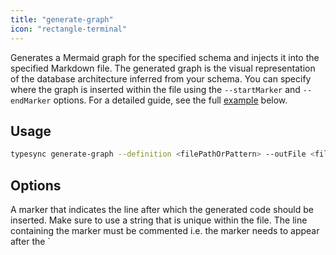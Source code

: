 ```yaml
---
title: "generate-graph"
icon: "rectangle-terminal"
---
```



Generates a Mermaid graph for the specified schema and injects it into the specified Markdown file. The generated graph is the visual representation of the database architecture inferred from your schema. You can specify where the graph is inserted within the file using the `--startMarker` and `--endMarker` options. For a detailed guide, see the full [example](#example) below.

## Usage

```bash
typesync generate-graph --definition <filePathOrPattern> --outFile <filePath> --startMarker <startMarker> --endMarker <endMarker> --orientation <indentation> --debug <debug>
```

## Options

<DefinitionOption />
<OutFileOption />

<ParamField type="string" path="startMarker" default="typesync-start">
  A marker that indicates the line after which the generated code should be
  inserted. Make sure to use a string that is unique within the file. The line
  containing the marker must be commented i.e. the marker needs to appear after
  the `<!--` (see [example](#example)).

  </ParamField>

<ParamField type="string" path="endMarker" default="typesync-end">
  A marker that indicates the line before which the generated code should be
  inserted. Make sure to use a string that is unique within the file. The line
  containing the marker must be commented i.e. the marker needs to appear after
  the `<!--` (see [example](#example)).
</ParamField>

<ParamField
  type='"vertical" | "horizontal"'
  path="orientation"
  default="horizontal"
>
  The orientation of the generated Mermaid graph. Can be either `"vertical"` or
  `"horizontal"` which correspond to the `"TB"` and `"LR"` Mermaid options,
  respectively.
</ParamField>

<DebugOption />

## Example

Suppose you have a schema definition file named `models.yml` and a Markdown file named `graph.md`.

<CodeGroup>
  <ExampleDefinitionGraph />
  <ExampleGenerationGraphBefore />
</CodeGroup>

To generate a Mermaid graph for the defined models and inject them between the `typesync-start` and `typesync-end` markers in the `graph.md` file, you can run the following command:

```bash
typesync generate-graph --definition definition.yml --outFile graph.md --startMarker typesync-start --endMarker typesync-end
```

Once you run the command, Typesync inserts the Mermaid graph definition into the specified section.

<ExampleGenerationGraph />

The graph generated for the above schema looks as follows:

```mermaid
graph LR
    node1["authors"] --> node2["{authorId}"]
    node3["books"] --> node4["{bookId}"]
    node4["{bookId}"] --> node5["chapters"]
    node5["chapters"] --> node6["{chapterId}"]
    node4["{bookId}"] --> node7["reviews"]
    node7["reviews"] --> node8["{reviewId}"]
    node4["{bookId}"] --> node9["translations"]
    node9["translations"] --> node10["{translationId}"]
```
